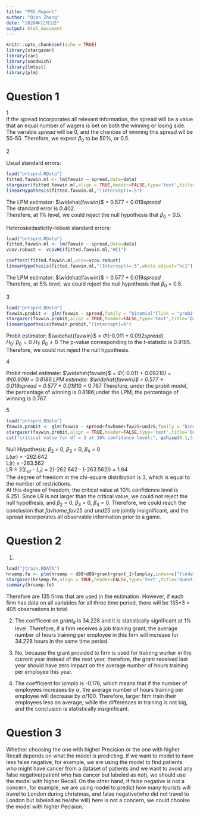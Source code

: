 ```yaml
---
title: "PS5_Report"
author: "Qian Zhang"
date: "2020年12月1日"
output: html_document
---
```


```r
knitr::opts_chunk$set(echo = TRUE)
library(stargazer)
library(car)
library(sandwich)
library(lmtest)
library(plm)
```

# Question 1

1 <br />
If the spread incorporates all relevant information, the spread will be a value that an equal number of wagers is bet on both the winning or losing side. The variable $spread$ will be 0, and the chances of winning this spread wll be 50-50. Therefore, we expect $\beta_0$ to be 50%, or 0.5.

2

Usual standard errors:
```r
load("pntsprd.RData")
fitted.favwin.ml <- lm(favwin ~ spread,data=data)
stargazer(fitted.favwin.ml,align = TRUE,header=FALSE,type='text',title='Question 1.2')
linearHypothesis(fitted.favwin.ml,"(Intercept)=.5")

```
The LPM estimator: $\widehat{favwin}$ = 0.577 + 0.019$spread$ <br />
The standard error is 0.402. <br />
Therefere, at 1% level, we could reject the null hypothesis that $\beta_0$ = 0.5.

Heteroskedasticity-rebust standard errors:
```r
load("pntsprd.RData")
fitted.favwin.ml <- lm(favwin ~ spread,data=data)
vcov.robust <- vcovHC(fitted.favwin.ml,"HC1")

coeftest(fitted.favwin.ml,vcov=vcov.robust)
linearHypothesis(fitted.favwin.ml,"(Intercept)=.5",white.adjust="hc1")

```
The LPM estimator: $\widehat{favwin}$ = 0.577 + 0.019$spread$ <br />
Therefere, at 5% level, we could reject the null hypothesis that $\beta_0$ = 0.5.

3

```r
load("pntsprd.RData")
favwin.probit <- glm(favwin ~ spread,family = "binomial"(link = "probit"),data)
stargazer(favwin.probit,align = TRUE,header=FALSE,type='text',title='Question 1.3')
linearHypothesis(favwin.probit,"(Intercept)=0")
```
Probit estimator: $\widehat{favwin}$ = $\Phi$(-0.011 + 0.092$spread$) <br />
$H_0$: $\beta_0 = 0$
$H_1$: $\beta_0 \neq 0$
The p-value corresponding to the t-statistic is 0.9185. Therefore, we could not reject the null hypothesis. 

4 <br />

Probit model estimate: $\widehat{favwin}$ = $\Phi$(-0.011 + 0.092*10) = $\Phi$(0.909) = 0.8186
LPM estimate: $\widehat{favwin}$ = 0.577 + 0.019$spread$ = 0.577 + 0.019*10 = 0.767
Therefore, under the probit model, the percentage of winning is 0.8186;under the LPM, the percentage of winning is 0.767.

5
```r
load("pntsprd.RData")
favwin.probit <- glm(favwin ~ spread+favhome+fav25+und25,family = "binomial"(link = "probit"),data)
stargazer(favwin.probit,align = TRUE,header=FALSE,type='text',title='Question 1.5')
cat("critical value for df = 3 at 10% confidence level:", qchisq(0.1,3,lower.tail=FALSE))
```
Null Hypothesis: $\beta_2$ = 0, $\beta_3$ = 0, $\beta_4$ = 0 <br />
L(ur) = -262.642 <br />
L(r) = -263.562 <br />
LR = 2($L_{ur}$ - $L_{r}$) = 2(-262.642 - (-263.562)) = 1.84 <br />
The degree of freedom in the chi-square distribution is 3, which is equal to the number of restrictions. <br />
At this degree of freedom, the critical value at 10% confidence level is 6.251. Since LR is not larger than the critical value, we could not reject the null hypothesis, and $\beta_2$ = 0, $\beta_3$ = 0, $\beta_4$ = 0. Therefore, we could reach the conclusion that $favhome$,$fav25$ and $und25$ are jointly insignificant, and the spread incorporates all observable information prior to a game.  


# Question 2

1. 
```r
load("jtrain.RDATA")
hrsemp.fe <- plm(hrsemp ~ d88+d89+grant+grant_1+lemploy,index=c("fcode","year"),efffect="individual",model="within",data=data)
stargazer(hrsemp.fe,align = TRUE,header=FALSE,type='text',title='Question 2')
summary(hrsemp.fe)
```
Therefore are 135 firms that are used in the estimation. However, if each firm has data on all variables for all three time period, there will be 135*3 = 405 observations in total. 

2. The coefficent on $grant_{it}$ is 34.228 and it is statistically significant at 1% level. Therefore, if a firm receives a job training grant, the average number of hours training per employee in this firm will increase for 34.228 hours in the same time period.  

3. No, because the grant provided to firm is used for training worker in the current year instead of the next year, therefore, the grant received last year should have zero impact on the average number of hours training per employee this year. 

4. The coefficient for $lemplo$ is -0.176, which means that if the number of employees increases by $\alpha$, the average number of hours training per employee will decrease by $\alpha$/100. Therefore, larger firm train their employees less on average, while the differences in training is not big, and the conclusion is statistically insignificant.    



# Question 3
Whether choosing the one with higher Precision or the one with higher Recall depends on what the model is predicting. If we want to model to have less false negative, for example, we are using the model to find patients who might have cancer from a dataset of patients and we want to avoid any false negative(patient who has cancer but labeled as not), we should use the model with higher Recall. On the other hand, if false negative is not a concern, for example, we are using model to predict how many tourists will travel to London during christmas, and false negative(who did not travel to London but labeled as he/she will) here is not a concern, we could chooise the model with higher Pecision.   